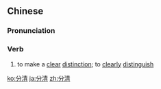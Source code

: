 ==Chinese==
{{zh-forms}}

===Pronunciation===
{{zh-pron
|m=fēnqīng
|c=fan1 cing1
|cat=v
}}

===Verb===
{{zh-verb}}

# to make a [[clear]] [[distinction]]; to [[clearly]] [[distinguish]]

{{zh-cat|Advanced}}

[[ko:分清]]
[[ja:分清]]
[[zh:分清]]
